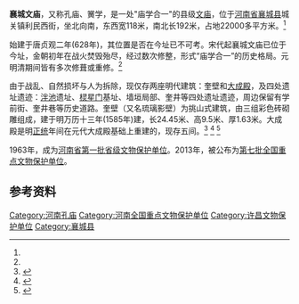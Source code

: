 {{文物保护单位
| 级别 = 全国
| 名称 = 襄城文庙
| 图片 = 
| 所在 = [[河南省|河南省]][[许昌市|许昌市]][[襄城县|襄城县]]
| 分类 = 古建筑
| 时代 = 明
| 编号 = 7-1184
| 登录 = 2013年3月5日
}}

'''襄城文庙'''，又称孔庙、黉学，是一处"庙学合一"的县级[[孔庙|文庙]]，位于[[河南省|河南省]][[襄城县|襄城县]]城关镇利民西街，坐北向南，东西宽118米，南北长192米，占地22000多平方米。<ref name=hw></ref>

始建于唐贞观二年(628年)，其位置是否在今址已不可考。宋代起襄城文庙已位于今址，金朝初年在战火焚毁殆尽，经过数次修整，形式“庙学合一”的历史格局。元明清期间皆有多次修葺或重修。<ref name=wwjs></ref>

由于战乱、自然损坏与人为拆除，现仅存两座明代建筑：奎壁和[[大成殿|大成殿]]，及四处遗址遗迹：[[泮池|泮池]]遗址、[[棂星门|棂星门]]基址、墙垣局部、奎井等四处遗址遗迹，周边保留有学前街、奎井巷等历史道路。奎壁（又名琉璃影壁）为挑山式建筑，由三组彩色砖砌雕组成，建于明万历十三年(1585年)建，长24.45米、高9.5米、厚1.63米。大成殿是明[[正统_(年号)|正统]]年间在元代大成殿基础上重建的，现存五间。<ref name=hw>{{cite web |title=襄城文庙 |url=http://www.haww.gov.cn/sitesources/hnwwj/page_pc/wwly/wwdt/xcs/wwbhdw/article8bbb6ede7ea74f77ac9fd928c64c095f.html |publisher=河南省文物局 |accessdate=2021-02-18 }}</ref> <ref name=wwjs>{{cite web |author1=张源清 |title=文物鉴定与鉴赏 201920期-襄城文庙历史格局演变的研究 |url=http://www.ddwenzhai.com/a/wwjd/297194.html |accessdate=2021-02-18 |archiveurl=https://web.archive.org/web/20210218060904/http://www.ddwenzhai.com/a/wwjd/297194.html |archivedate=2021-02-18 |dead-url=no }}</ref>
<ref>{{cite web |title=襄城文庙 |url=http://www.xiangchengxian.gov.cn/zjxc/002004/20160107/4aa4f7ec-417f-4e8d-bd05-1b11f33278ec.html |website=襄城县人民政府 |accessdate=2021-02-18 |archiveurl=https://web.archive.org/web/20210218062543/http://www.xiangchengxian.gov.cn/zjxc/002004/20160107/4aa4f7ec-417f-4e8d-bd05-1b11f33278ec.html |archivedate=2021-02-18 |dead-url=no }}</ref>

1963年，成为[[河南省级文物保护单位|河南省第一批省级文物保护单位]]。2013年，被公布为[[第七批全国重点文物保护单位|第七批全国重点文物保护单位]]。

== 参考资料 ==
{{reflist}}

{{河南全国重点文物保护单位}}
[[Category:河南孔庙|Category:河南孔庙]]
[[Category:河南全国重点文物保护单位|Category:河南全国重点文物保护单位]]
[[Category:许昌文物保护单位|Category:许昌文物保护单位]]
[[Category:襄城县|Category:襄城县]]